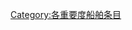 {{Articles by Importance|topic=船舶|project=船舶|format=toc}}
{{Wikipedia category}}
{{emptycat}}

[[Category:各重要度船舶条目|Category:各重要度船舶条目]]